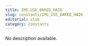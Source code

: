 ```yaml
---
title: IMG_USE_BAKED_HAIR
slug: constants/IMG_USE_BAKED_HAIR
editorial: stub
category: constants
---
```


<LSLConstant
	name="IMG_USE_BAKED_HAIR"
	type="string"
	value="09aac1fb-6bce-0bee-7d44-caac6dbb6c63"
/>

No description available.
